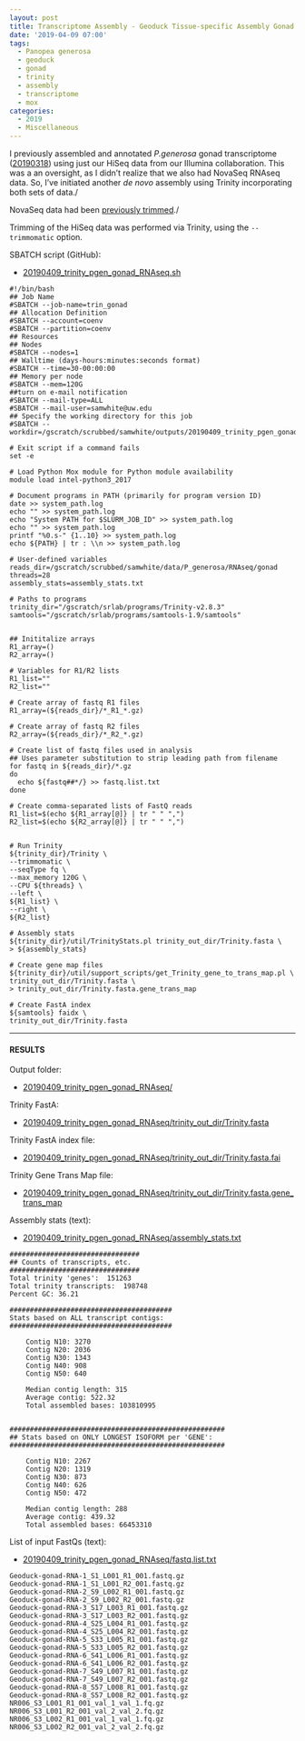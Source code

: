 ```yaml
---
layout: post
title: Transcriptome Assembly - Geoduck Tissue-specific Assembly Gonad HiSeq and NovaSeq Data on Mox
date: '2019-04-09 07:00'
tags:
  - Panopea generosa
  - geoduck
  - gonad
  - trinity
  - assembly
  - transcriptome
  - mox
categories:
  - 2019
  - Miscellaneous
---
```


I previously assembled and annotated _P.generosa_ gonad transcriptome ([20190318](https://robertslab.github.io/sams-notebook/posts/2019/2019-03-18-Transcriptome-Annotation---Geoduck-Gonad-with-Trinotate-on-Mox/)) using just our HiSeq data from our Illumina collaboration. This was a an oversight, as I didn't realize that we also had NovaSeq RNAseq data. So, I've initiated another _de novo_ assembly using Trinity incorporating both sets of data./

NovaSeq data had been [previously trimmed](https://robertslab.github.io/sams-notebook/posts/2018/2018-01-25-adapter-trimming-and-fastqc-illumina-geoduck-novaseq-data/)./

Trimming of the HiSeq data was performed via Trinity, using the `--trimmomatic` option.

SBATCH script (GitHub):

- [20190409_trinity_pgen_gonad_RNAseq.sh](https://github.com/RobertsLab/sams-notebook/blob/master/sbatch_scripts/20190409_trinity_pgen_gonad_RNAseq.sh)

```shell
#!/bin/bash
## Job Name
#SBATCH --job-name=trin_gonad
## Allocation Definition
#SBATCH --account=coenv
#SBATCH --partition=coenv
## Resources
## Nodes
#SBATCH --nodes=1
## Walltime (days-hours:minutes:seconds format)
#SBATCH --time=30-00:00:00
## Memory per node
#SBATCH --mem=120G
##turn on e-mail notification
#SBATCH --mail-type=ALL
#SBATCH --mail-user=samwhite@uw.edu
## Specify the working directory for this job
#SBATCH --workdir=/gscratch/scrubbed/samwhite/outputs/20190409_trinity_pgen_gonad_RNAseq

# Exit script if a command fails
set -e

# Load Python Mox module for Python module availability
module load intel-python3_2017

# Document programs in PATH (primarily for program version ID)
date >> system_path.log
echo "" >> system_path.log
echo "System PATH for $SLURM_JOB_ID" >> system_path.log
echo "" >> system_path.log
printf "%0.s-" {1..10} >> system_path.log
echo ${PATH} | tr : \\n >> system_path.log

# User-defined variables
reads_dir=/gscratch/scrubbed/samwhite/data/P_generosa/RNAseq/gonad
threads=28
assembly_stats=assembly_stats.txt

# Paths to programs
trinity_dir="/gscratch/srlab/programs/Trinity-v2.8.3"
samtools="/gscratch/srlab/programs/samtools-1.9/samtools"


## Inititalize arrays
R1_array=()
R2_array=()

# Variables for R1/R2 lists
R1_list=""
R2_list=""

# Create array of fastq R1 files
R1_array=(${reads_dir}/*_R1_*.gz)

# Create array of fastq R2 files
R2_array=(${reads_dir}/*_R2_*.gz)

# Create list of fastq files used in analysis
## Uses parameter substitution to strip leading path from filename
for fastq in ${reads_dir}/*.gz
do
  echo ${fastq##*/} >> fastq.list.txt
done

# Create comma-separated lists of FastQ reads
R1_list=$(echo ${R1_array[@]} | tr " " ",")
R2_list=$(echo ${R2_array[@]} | tr " " ",")


# Run Trinity
${trinity_dir}/Trinity \
--trimmomatic \
--seqType fq \
--max_memory 120G \
--CPU ${threads} \
--left \
${R1_list} \
--right \
${R2_list}

# Assembly stats
${trinity_dir}/util/TrinityStats.pl trinity_out_dir/Trinity.fasta \
> ${assembly_stats}

# Create gene map files
${trinity_dir}/util/support_scripts/get_Trinity_gene_to_trans_map.pl \
trinity_out_dir/Trinity.fasta \
> trinity_out_dir/Trinity.fasta.gene_trans_map

# Create FastA index
${samtools} faidx \
trinity_out_dir/Trinity.fasta
```

---

#### RESULTS

Output folder:

- [20190409_trinity_pgen_gonad_RNAseq/](http://gannet.fish.washington.edu/Atumefaciens/20190409_trinity_pgen_gonad_RNAseq/)

Trinity FastA:

- [20190409_trinity_pgen_gonad_RNAseq/trinity_out_dir/Trinity.fasta](http://gannet.fish.washington.edu/Atumefaciens/20190409_trinity_pgen_gonad_RNAseq/trinity_out_dir/Trinity.fasta)

Trinity FastA index file:

- [20190409_trinity_pgen_gonad_RNAseq/trinity_out_dir/Trinity.fasta.fai](http://gannet.fish.washington.edu/Atumefaciens/20190409_trinity_pgen_gonad_RNAseq/trinity_out_dir/Trinity.fasta.fai)

Trinity Gene Trans Map file:

- [20190409_trinity_pgen_gonad_RNAseq/trinity_out_dir/Trinity.fasta.gene_trans_map](http://gannet.fish.washington.edu/Atumefaciens/20190409_trinity_pgen_gonad_RNAseq/trinity_out_dir/Trinity.fasta.gene_trans_map)


Assembly stats (text):

- [20190409_trinity_pgen_gonad_RNAseq/assembly_stats.txt](http://gannet.fish.washington.edu/Atumefaciens/20190409_trinity_pgen_gonad_RNAseq/assembly_stats.txt)

```
################################
## Counts of transcripts, etc.
################################
Total trinity 'genes':	151263
Total trinity transcripts:	198748
Percent GC: 36.21

########################################
Stats based on ALL transcript contigs:
########################################

	Contig N10: 3270
	Contig N20: 2036
	Contig N30: 1343
	Contig N40: 908
	Contig N50: 640

	Median contig length: 315
	Average contig: 522.32
	Total assembled bases: 103810995


#####################################################
## Stats based on ONLY LONGEST ISOFORM per 'GENE':
#####################################################

	Contig N10: 2267
	Contig N20: 1319
	Contig N30: 873
	Contig N40: 626
	Contig N50: 472

	Median contig length: 288
	Average contig: 439.32
	Total assembled bases: 66453310
```

List of input FastQs (text):

- [20190409_trinity_pgen_gonad_RNAseq/fastq.list.txt](http://gannet.fish.washington.edu/Atumefaciens/20190409_trinity_pgen_gonad_RNAseq/fastq.list.txt)

```
Geoduck-gonad-RNA-1_S1_L001_R1_001.fastq.gz
Geoduck-gonad-RNA-1_S1_L001_R2_001.fastq.gz
Geoduck-gonad-RNA-2_S9_L002_R1_001.fastq.gz
Geoduck-gonad-RNA-2_S9_L002_R2_001.fastq.gz
Geoduck-gonad-RNA-3_S17_L003_R1_001.fastq.gz
Geoduck-gonad-RNA-3_S17_L003_R2_001.fastq.gz
Geoduck-gonad-RNA-4_S25_L004_R1_001.fastq.gz
Geoduck-gonad-RNA-4_S25_L004_R2_001.fastq.gz
Geoduck-gonad-RNA-5_S33_L005_R1_001.fastq.gz
Geoduck-gonad-RNA-5_S33_L005_R2_001.fastq.gz
Geoduck-gonad-RNA-6_S41_L006_R1_001.fastq.gz
Geoduck-gonad-RNA-6_S41_L006_R2_001.fastq.gz
Geoduck-gonad-RNA-7_S49_L007_R1_001.fastq.gz
Geoduck-gonad-RNA-7_S49_L007_R2_001.fastq.gz
Geoduck-gonad-RNA-8_S57_L008_R1_001.fastq.gz
Geoduck-gonad-RNA-8_S57_L008_R2_001.fastq.gz
NR006_S3_L001_R1_001_val_1_val_1.fq.gz
NR006_S3_L001_R2_001_val_2_val_2.fq.gz
NR006_S3_L002_R1_001_val_1_val_1.fq.gz
NR006_S3_L002_R2_001_val_2_val_2.fq.gz
```
